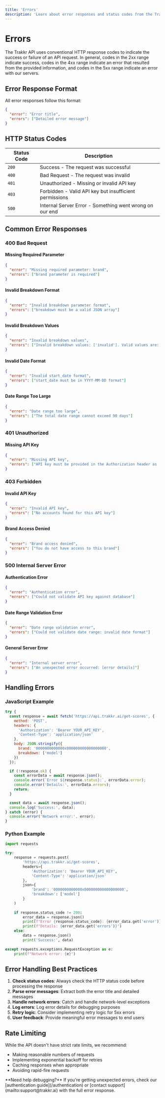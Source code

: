 ```yaml
---
title: 'Errors'
description: 'Learn about error responses and status codes from the Trakkr API'
---
```


# Errors

The Trakkr API uses conventional HTTP response codes to indicate the success or failure of an API request. In general, codes in the 2xx range indicate success, codes in the 4xx range indicate an error that resulted from the provided information, and codes in the 5xx range indicate an error with our servers.

## Error Response Format

All error responses follow this format:

```json
{
  "error": "Error title",
  "errors": ["Detailed error message"]
}
```

## HTTP Status Codes

| Status Code | Description |
|-------------|-------------|
| `200` | Success - The request was successful |
| `400` | Bad Request - The request was invalid |
| `401` | Unauthorized - Missing or invalid API key |
| `403` | Forbidden - Valid API key but insufficient permissions |
| `500` | Internal Server Error - Something went wrong on our end |

## Common Error Responses

### 400 Bad Request

#### Missing Required Parameter

```json
{
  "error": "Missing required parameter: brand",
  "errors": ["brand parameter is required"]
}
```

#### Invalid Breakdown Format

```json
{
  "error": "Invalid breakdown parameter format",
  "errors": ["breakdown must be a valid JSON array"]
}
```

#### Invalid Breakdown Values

```json
{
  "error": "Invalid breakdown values",
  "errors": ["Invalid breakdown values: ['invalid']. Valid values are: ['model', 'prompt']"]
}
```

#### Invalid Date Format

```json
{
  "error": "Invalid start_date format",
  "errors": ["start_date must be in YYYY-MM-DD format"]
}
```

#### Date Range Too Large

```json
{
  "error": "Date range too large",
  "errors": ["The total date range cannot exceed 90 days"]
}
```

### 401 Unauthorized

#### Missing API Key

```json
{
  "error": "Missing API key",
  "errors": ["API key must be provided in the Authorization header as 'Bearer <api_key>'"]
}
```

### 403 Forbidden

#### Invalid API Key

```json
{
  "error": "Invalid API key",
  "errors": ["No accounts found for this API key"]
}
```

#### Brand Access Denied

```json
{
  "error": "Brand access denied",
  "errors": ["You do not have access to this brand"]
}
```

### 500 Internal Server Error

#### Authentication Error

```json
{
  "error": "Authentication error",
  "errors": ["Could not validate API key against database"]
}
```

#### Date Range Validation Error

```json
{
  "error": "Date range validation error",
  "errors": ["Could not validate date range: invalid date format"]
}
```

#### General Server Error

```json
{
  "error": "Internal server error",
  "errors": ["An unexpected error occurred: [error details]"]
}
```

## Handling Errors

### JavaScript Example

```javascript
try {
  const response = await fetch('https://api.trakkr.ai/get-scores', {
    method: 'POST',
    headers: {
      'Authorization': 'Bearer YOUR_API_KEY',
      'Content-Type': 'application/json'
    },
    body: JSON.stringify({
      brand: '0000000000000x000000000000000000',
      breakdown: ['model']
    })
  });

  if (!response.ok) {
    const errorData = await response.json();
    console.error(`Error ${response.status}:`, errorData.error);
    console.error('Details:', errorData.errors);
    return;
  }

  const data = await response.json();
  console.log('Success:', data);
} catch (error) {
  console.error('Network error:', error);
}
```

### Python Example

```python
import requests

try:
    response = requests.post(
        'https://api.trakkr.ai/get-scores',
        headers={
            'Authorization': 'Bearer YOUR_API_KEY',
            'Content-Type': 'application/json'
        },
        json={
            'brand': '0000000000000x000000000000000000',
            'breakdown': ['model']
        }
    )
    
    if response.status_code != 200:
        error_data = response.json()
        print(f"Error {response.status_code}: {error_data.get('error')}")
        print(f"Details: {error_data.get('errors')}")
    else:
        data = response.json()
        print('Success:', data)
        
except requests.exceptions.RequestException as e:
    print(f"Network error: {e}")
```

## Error Handling Best Practices

1. **Check status codes**: Always check the HTTP status code before processing the response
2. **Parse error messages**: Extract both the error title and detailed messages
3. **Handle network errors**: Catch and handle network-level exceptions
4. **Log errors**: Log error details for debugging purposes
5. **Retry logic**: Consider implementing retry logic for 5xx errors
6. **User feedback**: Provide meaningful error messages to end users

## Rate Limiting

While the API doesn't have strict rate limits, we recommend:

- Making reasonable numbers of requests
- Implementing exponential backoff for retries
- Caching responses when appropriate
- Avoiding rapid-fire requests

<Note>
  **Need help debugging?** If you're getting unexpected errors, check our [authentication guide](/authentication) or [contact support](mailto:support@trakkr.ai) with the full error response.
</Note> 